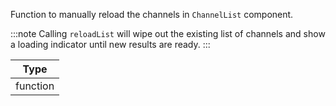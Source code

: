 Function to manually reload the channels in `ChannelList` component.

:::note
Calling `reloadList` will wipe out the existing list of channels and show a loading indicator until new results are ready.
:::

| Type     |
| -------- |
| function |
